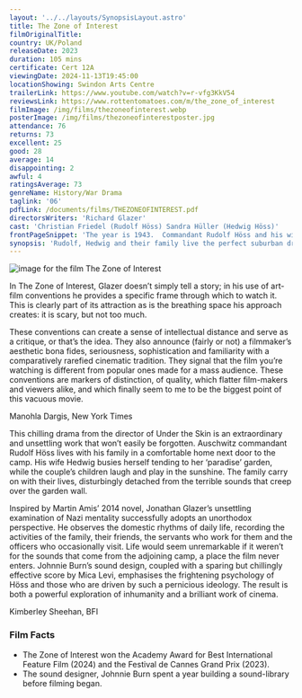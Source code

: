 ```yaml
---
layout: '../../layouts/SynopsisLayout.astro'
title: The Zone of Interest
filmOriginalTitle:
country: UK/Poland
releaseDate: 2023
duration: 105 mins
certificate: Cert 12A
viewingDate: 2024-11-13T19:45:00
locationShowing: Swindon Arts Centre
trailerLink: https://www.youtube.com/watch?v=r-vfg3KkV54
reviewsLink: https://www.rottentomatoes.com/m/the_zone_of_interest
filmImage: /img/films/thezoneofinterest.webp
posterImage: /img/films/thezoneofinterestposter.jpg
attendance: 76
returns: 73
excellent: 25
good: 28
average: 14
disappointing: 2
awful: 4
ratingsAverage: 73
genreName: History/War Drama
taglink: '06'
pdfLink: /documents/films/THEZONEOFINTEREST.pdf
directorsWriters: 'Richard Glazer'
cast: 'Christian Friedel (Rudolf Höss) Sandra Hüller (Hedwig Höss)'
frontPageSnippet: 'The year is 1943.  Commandant Rudolf Höss and his wife Hedwig strive to build a dream life for their family.  Their idyllic home, complete with a thriving garden, is separated only by a wall from the infamous setting of Auschwitz.'
synopsis: 'Rudolf, Hedwig and their family live the perfect suburban dream with their beautifully ordered house and garden.  But audible from behind the wall are the sounds of mechanised death, for Rudolf Höss is the commandant of Auschwitz.  Jonathan Glazer (Birth, Under the Skin) offers his most ambitious film yet, displacing the usual tropes of the Holocaust drama to depict the pampered life of executioners inhabiting the bubble of bourgeois denial, keeping the reality of genocide hermetically sealed on the outside.'
---
```


![image for the film The Zone of Interest](/img/films/thezoneofinterest.webp)

In The Zone of Interest, Glazer doesn’t simply tell a story; in his use of art-film conventions he provides a specific frame through which to watch it. This is clearly part of its attraction as is the breathing space his approach creates: it is scary, but not too much.

These conventions can create a sense of intellectual distance and serve as a critique, or that’s the idea. They also announce (fairly or not) a filmmaker’s aesthetic bona fides, seriousness, sophistication and familiarity with a comparatively rarefied cinematic tradition. They signal that the film you’re watching is different from popular ones made for a mass audience. These conventions are markers of distinction, of quality, which flatter film-makers and viewers alike, and which finally seem to me to be the biggest point of this vacuous movie.

<div class="review__author review__author--review1"> 
Manohla Dargis, New York Times
</div>

This chilling drama from the director of Under the Skin is an extraordinary and unsettling work that won’t easily be forgotten. Auschwitz commandant Rudolf Höss lives with his family in a comfortable home next door to the camp. His wife Hedwig busies herself tending to her ‘paradise’ garden, while the couple’s children laugh and play in the sunshine. The family carry on with their lives, disturbingly detached from the terrible sounds that creep over the garden wall.

Inspired by Martin Amis’ 2014 novel, Jonathan Glazer’s unsettling examination of Nazi mentality successfully adopts an unorthodox perspective. He observes the domestic rhythms of daily life, recording the activities of the family, their friends, the servants who work for them and the officers who occasionally visit. Life would seem unremarkable if it weren’t for the sounds that come from the adjoining camp, a place the film never enters. Johnnie Burn’s sound design, coupled with a sparing but chillingly effective score by Mica Levi, emphasises the frightening psychology of Höss and those who are driven by such a pernicious ideology. The result is both a powerful exploration of inhumanity and a brilliant work of cinema.

<div class="review__author"> 
Kimberley Sheehan, BFI
</div>

### Film Facts

-   The Zone of Interest won the Academy Award for Best International Feature Film (2024) and the Festival de Cannes Grand Prix (2023).
-   The sound designer, Johnnie Burn spent a year building a sound-library before filming began.
